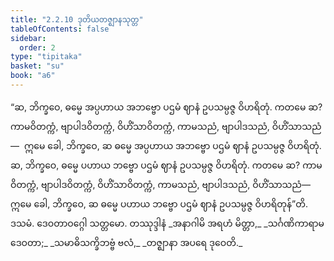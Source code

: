 ```yaml
---
title: "2.2.10 ဒုတိယတဇ္ဈာနသုတ္တ"
tableOfContents: false
sidebar:
  order: 2
type: "tipitaka"
basket: "su"
book: "a6"
---
```



<DynamicBreadcrumb />

<Division number="74" book="a6">

<Paragraph number="647" book="a6">
“ဆ, ဘိက္ခဝေ, ဓမ္မေ အပ္ပဟာယ အဘဗ္ဗော ပဌမံ ဈာနံ ဥပသမ္ပဇ္ဇ ဝိဟရိတုံ. ကတမေ ဆ? ကာမဝိတက္ကံ, ဗျာပါဒဝိတက္ကံ, ဝိဟိံသာဝိတက္ကံ, ကာမသညံ, ဗျာပါဒသညံ, ဝိဟိံသာသညံ—  ဣမေ ခေါ, ဘိက္ခဝေ, ဆ ဓမ္မေ အပ္ပဟာယ အဘဗ္ဗော ပဌမံ ဈာနံ ဥပသမ္ပဇ္ဇ ဝိဟရိတုံ.
</Paragraph>

<Paragraph number="648" book="a6">
ဆ, ဘိက္ခဝေ, ဓမ္မေ ပဟာယ ဘဗ္ဗော ပဌမံ ဈာနံ ဥပသမ္ပဇ္ဇ ဝိဟရိတုံ. ကတမေ ဆ? ကာမဝိတက္ကံ, ဗျာပါဒဝိတက္ကံ, ဝိဟိံသာဝိတက္ကံ, ကာမသညံ, ဗျာပါဒသညံ, ဝိဟိံသာသညံ—  ဣမေ ခေါ, ဘိက္ခဝေ, ဆ ဓမ္မေ ပဟာယ ဘဗ္ဗော ပဌမံ ဈာနံ ဥပသမ္ပဇ္ဇ ဝိဟရိတုန်”တိ.

</Paragraph>
</Division>

<Paragraph number="649" type="center" book="a6">
ဒသမံ.



</Paragraph>

<Paragraph number="650" type="center" book="a6">
ဒေဝတာဝဂ္ဂေါ သတ္တမော.



</Paragraph>

<Paragraph number="651" type="center" book="a6">
တဿုဒ္ဒါနံ


</Paragraph>

<Paragraph number="652" type="verses" book="a6">
_အနာဂါမိ အရဟံ မိတ္တာ,_  
_သင်္ဂဏိကာရာမဒေဝတာ;_  
_သမာဓိသက္ခိဘဗ္ဗံ ဗလံ,_  
_တဇ္ဈာနာ အပရေ ဒုဝေတိ._
</Paragraph>